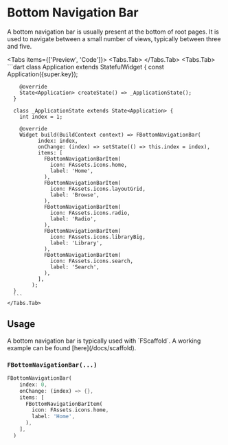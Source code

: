 
# Bottom Navigation Bar
A bottom navigation bar is usually present at the bottom of root pages.
It is used to navigate between a small number of views, typically between three and five.

<LinkBadgeGroup>
    <LinkBadge label="API Reference" href=""/>
</LinkBadgeGroup>

<Tabs items={['Preview', 'Code']}>
    <Tabs.Tab>
        <Widget name='bottom-navigation-bar' query={{}}/>
    </Tabs.Tab>
    <Tabs.Tab>
      ```dart
      class Application extends StatefulWidget {
        const Application({super.key});

        @override
        State<Application> createState() => _ApplicationState();
      }

      class _ApplicationState extends State<Application> {
        int index = 1;

        @override
        Widget build(BuildContext context) => FBottomNavigationBar(
              index: index,
              onChange: (index) => setState(() => this.index = index),
              items: [
                FBottomNavigationBarItem(
                  icon: FAssets.icons.home,
                  label: 'Home',
                ),
                FBottomNavigationBarItem(
                  icon: FAssets.icons.layoutGrid,
                  label: 'Browse',
                ),
                FBottomNavigationBarItem(
                  icon: FAssets.icons.radio,
                  label: 'Radio',
                ),
                FBottomNavigationBarItem(
                  icon: FAssets.icons.libraryBig,
                  label: 'Library',
                ),
                FBottomNavigationBarItem(
                  icon: FAssets.icons.search,
                  label: 'Search',
                ),
              ],
            );
      }
      ```
    </Tabs.Tab>
</Tabs>

## Usage

<Callout type="info">
    A bottom navigation bar is typically used with `FScaffold`. A working example can be found [here](/docs/scaffold).
</Callout>

### `FBottomNavigationBar(...)`

```dart
FBottomNavigationBar(
    index: 0,
    onChange: (index) => {},
    items: [
      FBottomNavigationBarItem(
        icon: FAssets.icons.home,
        label: 'Home',
      ),
    ],
  )
```
